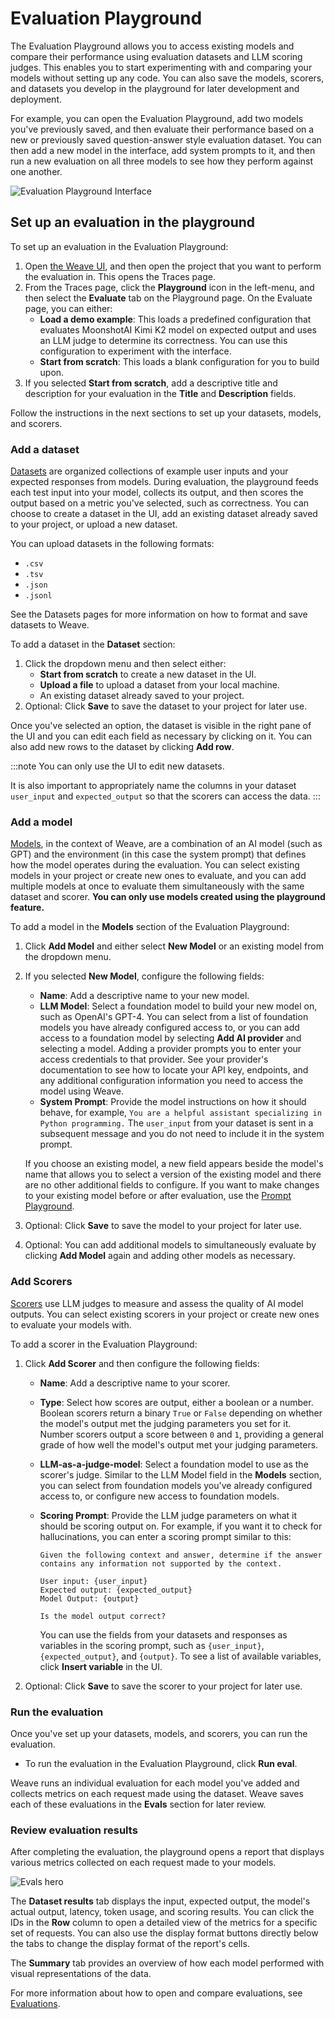 # Evaluation Playground

The Evaluation Playground allows you to access existing models and compare their performance using evaluation datasets and LLM scoring judges. This enables you to start experimenting with and comparing your models without setting up any code. You can also save the models, scorers, and datasets you develop in the playground for later development and deployment.

For example, you can open the Evaluation Playground, add two models you've previously saved, and then evaluate their performance based on a new or previously saved question-answer style evaluation dataset. You can then add a new model in the interface, add system prompts to it, and then run a new evaluation on all three models to see how they perform against one another.

![Evaluation Playground Interface](../evaluation/img/eval-playground-ui.png)

## Set up an evaluation in the playground

To set up an evaluation in the Evaluation Playground:

1. Open [the Weave UI](https://wandb.ai/wandb/quickstart_playground/weave/playground), and then open the project that you want to perform the evaluation in. This opens the Traces page. 
2. From the Traces page, click the **Playground** icon in the left-menu, and then select the **Evaluate** tab on the Playground page. On the Evaluate page, you can either: 
    * **Load a demo example**: This loads a predefined configuration that evaluates MoonshotAI Kimi K2 model on expected output and uses an LLM judge to determine its correctness. You can use this configuration to experiment with the interface.
    * **Start from scratch**: This loads a blank configuration for you to build upon.
3. If you selected **Start from scratch**, add a descriptive title and description for your evaluation in the **Title** and **Description** fields.

Follow the instructions in the next sections to set up your datasets, models, and scorers.

### Add a dataset

[Datasets](../core-types/datasets) are organized collections of example user inputs and your expected responses from models. During evaluation, the playground feeds each test input into your model, collects its output, and then scores the output based on a metric you've selected, such as correctness. You can choose to create a dataset in the UI, add an existing dataset already saved to your project, or upload a new dataset.

You can upload datasets in the following formats:

* `.csv`
* `.tsv` 
* `.json`
* `.jsonl`

See the Datasets pages for more information on how to format and save datasets to Weave.

To add a dataset in the **Dataset** section: 

1. Click the dropdown menu and then select either: 
    * **Start from scratch** to create a new dataset in the UI.
    * **Upload a file** to upload a dataset from your local machine.
    * An existing dataset already saved to your project.
2. Optional: Click **Save** to save the dataset to your project for later use.

Once you've selected an option, the dataset is visible in the right pane of the UI and you can edit each field as necessary by clicking on it. You can also add new rows to the dataset by clicking **Add row**.

:::note
You can only use the UI to edit new datasets. 

It is also important to appropriately name the columns in your dataset `user_input` and `expected_output` so that the scorers can access the data.
:::

### Add a model

[Models](https://weave-docs.wandb.ai/guides/core-types/models), in the context of Weave, are a combination of an AI model (such as GPT) and the environment (in this case the system prompt) that defines how the model operates during the evaluation. You can select existing models in your project or create new ones to evaluate, and you can add multiple models at once to evaluate them simultaneously with the same dataset and scorer. **You can only use models created using the playground feature.**

To add a model in the **Models** section of the Evaluation Playground:

1. Click **Add Model** and either select **New Model** or an existing model from the dropdown menu.
2. If you selected **New Model**, configure the following fields:
    * **Name**: Add a descriptive name to your new model.
    * **LLM Model**: Select a foundation model to build your new model on, such as OpenAI's GPT-4. You can select from a list of foundation models you have already configured access to, or you can add access to a foundation model by selecting **Add AI provider** and selecting a model. Adding a provider prompts you to enter your access credentials to that provider. See your provider's documentation to see how to locate your API key, endpoints, and any additional configuration information you need to access the model using Weave.
    * **System Prompt**: Provide the model instructions on how it should behave, for example, `You are a helpful assistant specializing in Python programming.` The `user_input` from your dataset is sent in a subsequent message and you do not need to include it in the system prompt.

    If you choose an existing model, a new field appears beside the model's name that allows you to select a version of the existing model and there are no other additional fields to configure. If you want to make changes to your existing model before or after evaluation, use the [Prompt Playground](../tools/playground.md).

3. Optional: Click **Save** to save the model to your project for later use.
4. Optional: You can add additional models to simultaneously evaluate by clicking **Add Model** again and adding other models as necessary.

### Add Scorers

[Scorers](../evaluation/scorers) use LLM judges to measure and assess the quality of AI model outputs. You can select existing scorers in your project or create new ones to evaluate your models with.

To add a scorer in the Evaluation Playground: 

1. Click **Add Scorer** and then configure the following fields:
    * **Name**: Add a descriptive name to your scorer.
    * **Type**: Select how scores are output, either a boolean or a number. Boolean scorers return a binary `True` or `False` depending on whether the model's output met the judging parameters you set for it. Number scorers output a score between `0` and `1`, providing a general grade of how well the model's output met your judging parameters.
    * **LLM-as-a-judge-model**: Select a foundation model to use as the scorer's judge. Similar to the LLM Model field in the **Models** section, you can select from foundation models you've already configured access to, or configure new access to foundation models.
    * **Scoring Prompt**: Provide the LLM judge parameters on what it should be scoring output on. For example, if you want it to check for hallucinations, you can enter a scoring prompt similar to this:

        ```
        Given the following context and answer, determine if the answer contains any information not supported by the context.

        User input: {user_input}
        Expected output: {expected_output}
        Model Output: {output}

        Is the model output correct?
        ```

        You can use the fields from your datasets and responses as variables in the scoring prompt, such as `{user_input}`, `{expected_output}`, and `{output}`. To see a list of available variables, click **Insert variable** in the UI.

2. Optional: Click **Save** to save the scorer to your project for later use.

### Run the evaluation

Once you've set up your datasets, models, and scorers, you can run the evaluation. 

* To run the evaluation in the Evaluation Playground, click **Run eval**. 

Weave runs an individual evaluation for each model you've added and collects metrics on each request made using the dataset. Weave saves each of these evaluations in the **Evals** section for later review.

### Review evaluation results

After completing the evaluation, the playground opens a report that displays various metrics collected on each request made to your models.

![Evals hero](../../../static/img/evals-hero.png)

The **Dataset results** tab displays the input, expected output, the model's actual output, latency, token usage, and scoring results. You can click the IDs in the **Row** column to open a detailed view of the metrics for a specific set of requests. You can also use the display format buttons directly below the tabs to change the display format of the report's cells.

The **Summary** tab provides an overview of how each model performed with visual representations of the data.

For more information about how to open and compare evaluations, see [Evaluations](../core-types/evaluations).